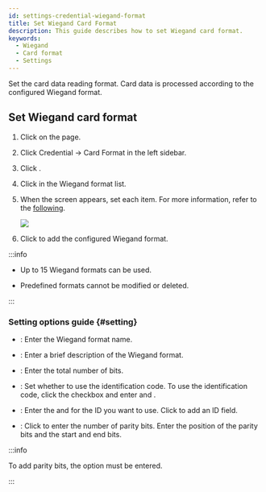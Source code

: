 ```yaml
---
id: settings-credential-wiegand-format
title: Set Wiegand Card Format
description: This guide describes how to set Wiegand card format.
keywords:
  - Wiegand
  - Card format
  - Settings
---
```


Set the card data reading format. Card data is processed according to the configured Wiegand format.

## Set Wiegand card format

1. Click <Cmd sid='shell.header.setting' /> on the <Cmd sid='shell.header.launcher' /> page.

2. Click <Cmd>Credential</Cmd> → <Cmd>Card Format</Cmd> in the left sidebar.

3. Click <Cmd sid='common.wiegand' product='2' />.

4. Click <IcEdit2 /> in the Wiegand format list.

5. When the <Cmd sid='setting.cardFormat.addNewWiegand' product='2' /> screen appears, set each item. For more information, refer to the [following](#setting).

   <Image src='/img/biostarx-settings-credential-wiegand-format.png' />

6. Click <Cmd sid='button.apply' product='2' /> to add the configured Wiegand format.

:::info

* Up to 15 Wiegand formats can be used.

* Predefined formats cannot be modified or deleted.

:::

### Setting options guide {#setting}

* <Cmd sid='common.name' product='2' />: Enter the Wiegand format name.

* <Cmd sid='common.description' product='2' />: Enter a brief description of the Wiegand format.

* <Cmd sid='setting.cardFormat.totalBits' product='2' />: Enter the total number of bits.

* <Cmd sid='setting.cardFormat.fcField' product='2' />: Set whether to use the identification code. To use the identification code, click the checkbox and enter <Cmd sid='setting.cardFormat.startBit' product='2' /> and <Cmd sid='setting.cardFormat.endBit' product='2' />.

* <Cmd sid='setting.cardFormat.idField' product='2' />: Enter the <Cmd sid='setting.cardFormat.startBit' product='2' /> and <Cmd sid='setting.cardFormat.endBit' product='2' /> for the ID you want to use. Click <Cmd sid='button.plusAdd' product='2' /> to add an ID field.

* <Cmd sid='setting.cardFormat.parityBits' product='2' />: Click <Cmd sid='button.plusAdd' product='2' /> to enter the number of parity bits. Enter the position of the parity bits and the start and end bits.

:::info

To add parity bits, the <Cmd sid='setting.cardFormat.totalBits' product='2' /> option must be entered.

:::
